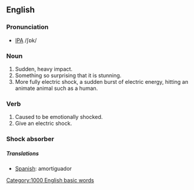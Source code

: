 ==English==
===Pronunciation===
*[[IPA]] /ʃɒk/
===Noun===
# Sudden, heavy impact.
# Something so surprising that it is stunning.
# More fully electric shock, a sudden burst of electric energy, hitting an animate animal such as a human.
===Verb===
# Caused to be emotionally shocked.
# Give an electric shock.
===Shock absorber===
=====Translations=====
*[[Spanish]]: amortiguador
[[Category:1000 English basic words]]